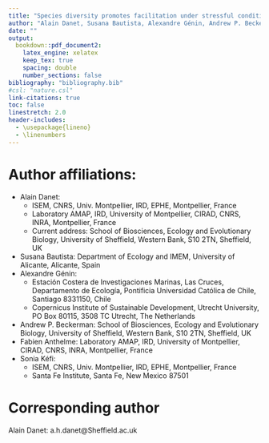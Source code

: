 ```yaml
---
title: "Species diversity promotes facilitation under stressful conditions"
author: "Alain Danet, Susana Bautista, Alexandre Génin, Andrew P. Beckerman, Fabien Anthelme, Sonia Kéfi"
date: ""
output:
  bookdown::pdf_document2:
    latex_engine: xelatex
    keep_tex: true
    spacing: double
    number_sections: false
bibliography: "bibliography.bib"
#csl: "nature.csl"
link-citations: true
toc: false
linestretch: 2.0
header-includes:
  - \usepackage{lineno}
  - \linenumbers
---
```


# Author affiliations:

- Alain Danet:
  - ISEM, CNRS, Univ. Montpellier, IRD, EPHE, Montpellier, France
  - Laboratory AMAP, IRD, University of Montpellier, CIRAD, CNRS,
  INRA, Montpellier, France
  - Current address: School of Biosciences, Ecology and Evolutionary Biology, University of Sheffield, Western Bank, S10 2TN, Sheffield, UK
- Susana Bautista: Department of Ecology and IMEM, University of Alicante,
  Alicante, Spain
- Alexandre Génin:
  - Estación Costera de Investigaciones Marinas, Las Cruces, Departamento de
    Ecología, Pontificia Universidad Católica de Chile, Santiago 8331150, Chile
  - Copernicus Institute of Sustainable Development, Utrecht University, PO Box
    80115, 3508 TC Utrecht, The Netherlands
- Andrew P. Beckerman: School of Biosciences, Ecology and Evolutionary Biology, University of Sheffield, Western Bank, S10 2TN, Sheffield, UK
- Fabien Anthelme: Laboratory AMAP, IRD, University of Montpellier, CIRAD, CNRS,
  INRA, Montpellier, France
- Sonia Kéfi:
  - ISEM, CNRS, Univ. Montpellier, IRD, EPHE, Montpellier, France
  - Santa Fe Institute, Santa Fe, New Mexico 87501

# Corresponding author

Alain Danet: a.h.danet@Sheffield.ac.uk
